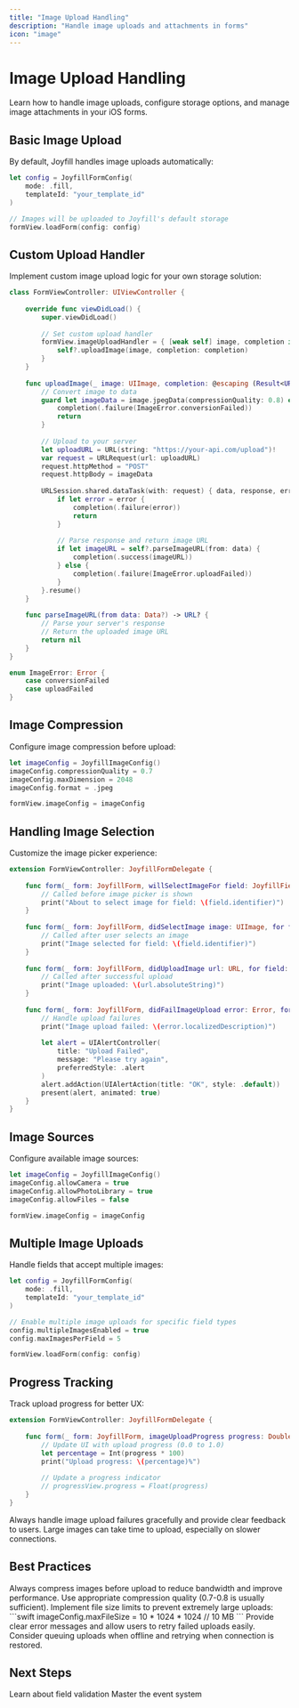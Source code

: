 ```yaml
---
title: "Image Upload Handling"
description: "Handle image uploads and attachments in forms"
icon: "image"
---
```


# Image Upload Handling

Learn how to handle image uploads, configure storage options, and manage image attachments in your iOS forms.

## Basic Image Upload

By default, Joyfill handles image uploads automatically:

```swift
let config = JoyfillFormConfig(
    mode: .fill,
    templateId: "your_template_id"
)

// Images will be uploaded to Joyfill's default storage
formView.loadForm(config: config)
```

## Custom Upload Handler

Implement custom image upload logic for your own storage solution:

```swift
class FormViewController: UIViewController {
    
    override func viewDidLoad() {
        super.viewDidLoad()
        
        // Set custom upload handler
        formView.imageUploadHandler = { [weak self] image, completion in
            self?.uploadImage(image, completion: completion)
        }
    }
    
    func uploadImage(_ image: UIImage, completion: @escaping (Result<URL, Error>) -> Void) {
        // Convert image to data
        guard let imageData = image.jpegData(compressionQuality: 0.8) else {
            completion(.failure(ImageError.conversionFailed))
            return
        }
        
        // Upload to your server
        let uploadURL = URL(string: "https://your-api.com/upload")!
        var request = URLRequest(url: uploadURL)
        request.httpMethod = "POST"
        request.httpBody = imageData
        
        URLSession.shared.dataTask(with: request) { data, response, error in
            if let error = error {
                completion(.failure(error))
                return
            }
            
            // Parse response and return image URL
            if let imageURL = self?.parseImageURL(from: data) {
                completion(.success(imageURL))
            } else {
                completion(.failure(ImageError.uploadFailed))
            }
        }.resume()
    }
    
    func parseImageURL(from data: Data?) -> URL? {
        // Parse your server's response
        // Return the uploaded image URL
        return nil
    }
}

enum ImageError: Error {
    case conversionFailed
    case uploadFailed
}
```

## Image Compression

Configure image compression before upload:

```swift
let imageConfig = JoyfillImageConfig()
imageConfig.compressionQuality = 0.7
imageConfig.maxDimension = 2048
imageConfig.format = .jpeg

formView.imageConfig = imageConfig
```

## Handling Image Selection

Customize the image picker experience:

```swift
extension FormViewController: JoyfillFormDelegate {
    
    func form(_ form: JoyfillForm, willSelectImageFor field: JoyfillField) {
        // Called before image picker is shown
        print("About to select image for field: \(field.identifier)")
    }
    
    func form(_ form: JoyfillForm, didSelectImage image: UIImage, for field: JoyfillField) {
        // Called after user selects an image
        print("Image selected for field: \(field.identifier)")
    }
    
    func form(_ form: JoyfillForm, didUploadImage url: URL, for field: JoyfillField) {
        // Called after successful upload
        print("Image uploaded: \(url.absoluteString)")
    }
    
    func form(_ form: JoyfillForm, didFailImageUpload error: Error, for field: JoyfillField) {
        // Handle upload failures
        print("Image upload failed: \(error.localizedDescription)")
        
        let alert = UIAlertController(
            title: "Upload Failed",
            message: "Please try again",
            preferredStyle: .alert
        )
        alert.addAction(UIAlertAction(title: "OK", style: .default))
        present(alert, animated: true)
    }
}
```

## Image Sources

Configure available image sources:

```swift
let imageConfig = JoyfillImageConfig()
imageConfig.allowCamera = true
imageConfig.allowPhotoLibrary = true
imageConfig.allowFiles = false

formView.imageConfig = imageConfig
```

## Multiple Image Uploads

Handle fields that accept multiple images:

```swift
let config = JoyfillFormConfig(
    mode: .fill,
    templateId: "your_template_id"
)

// Enable multiple image uploads for specific field types
config.multipleImagesEnabled = true
config.maxImagesPerField = 5

formView.loadForm(config: config)
```

## Progress Tracking

Track upload progress for better UX:

```swift
extension FormViewController: JoyfillFormDelegate {
    
    func form(_ form: JoyfillForm, imageUploadProgress progress: Double, for field: JoyfillField) {
        // Update UI with upload progress (0.0 to 1.0)
        let percentage = Int(progress * 100)
        print("Upload progress: \(percentage)%")
        
        // Update a progress indicator
        // progressView.progress = Float(progress)
    }
}
```

<Warning>
  Always handle image upload failures gracefully and provide clear feedback to users. Large images can take time to upload, especially on slower connections.
</Warning>

## Best Practices

<AccordionGroup>
  <Accordion title="Image Compression">
    Always compress images before upload to reduce bandwidth and improve performance. Use appropriate compression quality (0.7-0.8 is usually sufficient).
  </Accordion>
  
  <Accordion title="File Size Limits">
    Implement file size limits to prevent extremely large uploads:
    ```swift
    imageConfig.maxFileSize = 10 * 1024 * 1024 // 10 MB
    ```
  </Accordion>
  
  <Accordion title="Error Handling">
    Provide clear error messages and allow users to retry failed uploads easily.
  </Accordion>
  
  <Accordion title="Offline Support">
    Consider queuing uploads when offline and retrying when connection is restored.
  </Accordion>
</AccordionGroup>

## Next Steps

<CardGroup cols={2}>
  <Card title="Field Validation" icon="check-circle" href="/web/guides/required-field-validation">
    Learn about field validation
  </Card>
  <Card title="Event Handling" icon="bolt" href="/web/guides/event-handling">
    Master the event system
  </Card>
</CardGroup>

